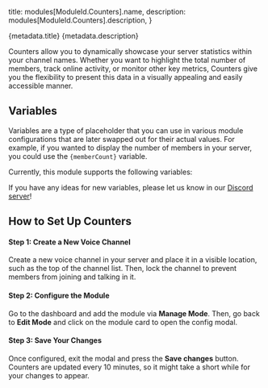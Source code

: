 

  title: modules[ModuleId.Counters].name,
  description: modules[ModuleId.Counters].description,
}

<Heading>
  <HeadingTitle>{metadata.title}</HeadingTitle>
  <HeadingDescription>{metadata.description}</HeadingDescription>
</Heading>

Counters allow you to dynamically showcase your server statistics within your channel names. Whether you want to highlight the total number of members, track online activity, or monitor other key metrics, Counters give you the flexibility to present this data in a visually appealing and easily accessible manner.

## Variables

Variables are a type of placeholder that you can use in various module configurations that are later swapped out for their actual values. For example, if you wanted to display the number of members in your server, you could use the `{memberCount}` variable.

Currently, this module supports the following variables:

<ModuleVariables moduleId={ModuleId.Counters} />

If you have any ideas for new variables, please let us know in our [Discord server](https://phasebot.xyz/redirect/discord)!

## How to Set Up Counters

#### Step 1: Create a New Voice Channel

Create a new voice channel in your server and place it in a visible location, such as the top of the channel list. Then, lock the channel to prevent members from joining and talking in it.

#### Step 2: Configure the Module

Go to the dashboard and add the module via **Manage Mode**. Then, go back to **Edit Mode** and click on the module card to open the config modal.

#### Step 3: Save Your Changes

Once configured, exit the modal and press the **Save changes** button. Counters are updated every 10 minutes, so it might take a short while for your changes to appear.
